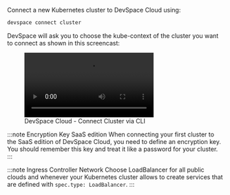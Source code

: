 
Connect a new Kubernetes cluster to DevSpace Cloud using:
```bash
devspace connect cluster
```

DevSpace will ask you to choose the kube-context of the cluster you want to connect as shown in this screencast:

<figure class="frame">
  <video controls loop autoplay="true">
    <source src="/img/docs/cloud/devspace-connect-cluster.mp4" type="video/mp4" />
  </video>
  <figcaption>DevSpace Cloud - Connect Cluster via CLI</figcaption>
</figure>

:::note Encryption Key
<Highlight backgroundColor="#3333dd">SaaS edition</Highlight> When connecting your first cluster to the SaaS edition of DevSpace Cloud, you need to define an encryption key. You should remember this key and treat it like a password for your cluster.
:::

:::note Ingress Controller Network
  Choose LoadBalancer for all public clouds and whenever your Kubernetes cluster allows to create services that are defined with `spec.type: LoadBalancer`.
:::
